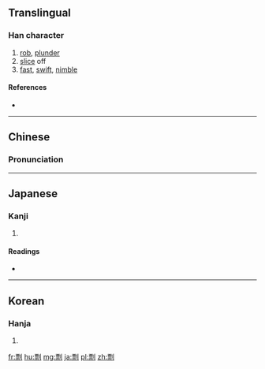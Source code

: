 ==Translingual==

===Han character===
{{Han char|rn=18|rad=刀|as=11|sn=13|four=1290<sub>0</sub>|canj=一火中弓 (MFLN)|ids=⿰[[票]][[刂]]}}

# [[rob]], [[plunder]]
# [[slice]] off
# [[fast]], [[swift]], [[nimble]]

====References====
* {{Han ref|kx=0143.330|dkj=02160|dj=0324.120|hdz=10353.040|uh=527D|ud=21117|bh=B6D1|bd=46801}}

----

==Chinese==
{{zh-hanzi-box|[[剽]]}}

===Pronunciation===
{{zh-pron
|m=piào
|c=piu5
|mc=y
|oc=y
|ma=
|cat=v,a
}}

----

==Japanese==

===Kanji===
{{ja-kanji|grade=|rs=刀11}}

# {{defn|lang=ja|sort=刀11}}

====Readings====
* {{ja-readings|on=[[ひょう]] (hyō)|kun=[[おびゃかす]] (obyakasu)}}

----

==Korean==

===Hanja===
{{ko-hanja|hangeul=표|rv=pyo|mr=p'yo}}

# {{defn|lang=ko|sort=刀11}}

[[fr:剽]]
[[hu:剽]]
[[mg:剽]]
[[ja:剽]]
[[pl:剽]]
[[zh:剽]]